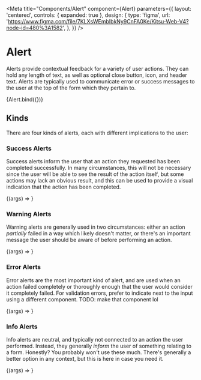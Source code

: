 

<Meta
  title="Components/Alert"
  component={Alert}
  parameters={{
    layout: 'centered',
    controls: { expanded: true },
    design: {
      type: 'figma',
      url: 'https://www.figma.com/file/7KLXsWEmbIbkNy9CnFA0Ke/Kitsu-Web-V4?node-id=480%3A1582',
    },
  }}
/>

# Alert

Alerts provide contextual feedback for a variety of user actions. They can hold any length of text,
as well as optional close button, icon, and header text. Alerts are typically used to communicate
error or success messages to the user at the top of the form which they pertain to.

<Canvas>
  <Story
    name="Playground"
    parameters={{ layout: 'centered' }}
    args={{
      kind: 'info',
      children:
        'Cupcake ipsum dolor. Sit amet marshmallow topping cheesecake muffin. Halvah croissant candy canes bonbon candy. Apple pie jelly beans topping carrot cake danish tart cake cheesecake. Muffin danish chocolate soufflé pastry icing bonbon oat cake. Powder cake jujubes oat cake. Lemon drops tootsie roll marshmallow halvah carrot cake.',
    }}>
    {Alert.bind({})}
  </Story>
</Canvas>

## Kinds

There are four kinds of alerts, each with different implications to the user:

### Success Alerts

Success alerts inform the user that an action they requested has been completed successfully. In
many circumstances, this will not be necessary since the user will be able to see the result of
the action itself, but some actions may lack an obvious result, and this can be used to provide a
visual indication that the action has been completed.

<Canvas>
  <Story
    name="Kind: Success"
    parameters={{ layout: 'centered' }}
    argTypes={{
      kind: { table: { disable: true } },
    }}
    args={{
      children:
        'Great News! Your anime and manga lists have been imported from MyAnimeList successfully.',
    }}>
    {(args) => <Alert {...args} kind="success" />}
  </Story>
</Canvas>

### Warning Alerts

Warning alerts are generally used in two circumstances: either an action _partially_ failed in a way
which likely doesn't matter, or there's an important message the user should be aware of before
performing an action.

<Canvas>
  <Story
    name="Kind: Warning"
    parameters={{ layout: 'centered' }}
    argTypes={{
      kind: { table: { disable: true } },
    }}
    args={{
      children:
        'Your list has been partially imported from MyAnimeList. The following items failed to import...',
    }}>
    {(args) => <Alert {...args} kind="warning" />}
  </Story>
</Canvas>

### Error Alerts

Error alerts are the most important kind of alert, and are used when an action failed completely or
thoroughly enough that the user would consider it completely failed. For validation errors, prefer
to indicate next to the input using a different component. TODO: make that component lol

<Canvas>
  <Story
    name="Kind: Error"
    parameters={{ layout: 'centered' }}
    argTypes={{
      kind: { table: { disable: true } },
    }}
    args={{
      children: 'We were unable to import your list from MyAnimeList.',
    }}>
    {(args) => <Alert {...args} kind="error" />}
  </Story>
</Canvas>

### Info Alerts

Info alerts are neutral, and typically not connected to an action the user performed. Instead, they
generally _inform_ the user of something relating to a form. Honestly? You probably won't use these
much. There's generally a better option in any context, but this is here in case you need it.

<Canvas>
  <Story
    name="Kind: Info"
    parameters={{ layout: 'centered' }}
    argTypes={{
      kind: { table: { disable: true } },
    }}
    args={{
      children:
        'Hey! Just wanted to let you know that this login process will be changing on October 43rd, 3069',
    }}>
    {(args) => <Alert {...args} kind="info" />}
  </Story>
</Canvas>
